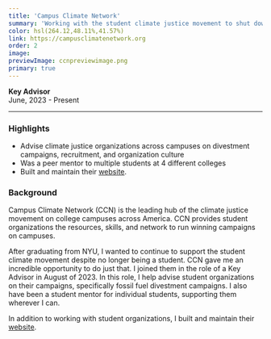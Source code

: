 ```yaml
---
title: 'Campus Climate Network'
summary: 'Working with the student climate justice movement to shut down the influence of the fossil fuel industry on college campuses.'
color: hsl(264.12,48.11%,41.57%)
link: https://campusclimatenetwork.org
order: 2
image:
previewImage: ccnpreviewimage.png
primary: true
---
```


**Key Advisor**\
June, 2023 - Present

---

### Highlights

- Advise climate justice organizations across campuses on divestment campaigns, recruitment, and organization culture
- Was a peer mentor to multiple students at 4 different colleges
- Built and maintain their [website](https://www.campusclimatenetwork.org).

### Background

Campus Climate Network (CCN) is the leading hub of the climate justice movement on college campuses across America. CCN provides student organizations the resources, skills, and network to run winning campaigns on campuses.

After graduating from NYU, I wanted to continue to support the student climate movement despite no longer being a student. CCN gave me an incredible opportunity to do just that. I joined them in the role of a Key Advisor in August of 2023. In this role, I help advise student organizations on their campaigns, specifically fossil fuel divestment campaigns. I also have been a student mentor for individual students, supporting them wherever I can.

In addition to working with student organizations, I built and maintain their [website](https://www.campusclimatenetwork.org).
